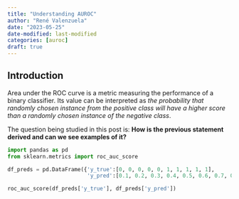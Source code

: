 ```yaml
---
title: "Understanding AUROC"
author: "René Valenzuela"
date: "2023-05-25"
date-modified: last-modified
categories: [auroc]
draft: true
---
```


## Introduction

Area under the ROC curve is a metric measuring the performance of a binary classifier. Its value can be interpreted as *the probability that randomly chosen instance from the positive class will have a higher score than a randomly chosen instance of the negative class*.

The question being studied in this post is: **How is the previous statement derived and can we see examples of it?**

```python
import pandas as pd
from sklearn.metrics import roc_auc_score
```

```python
df_preds = pd.DataFrame({'y_true':[0, 0, 0, 0, 0, 1, 1, 1, 1, 1], 
                         'y_pred':[0.1, 0.2, 0.3, 0.4, 0.5, 0.6, 0.7, 0.8, 0.9, 1]}).reset_index()
```

```python
roc_auc_score(df_preds['y_true'], df_preds['y_pred'])
```

```python

```